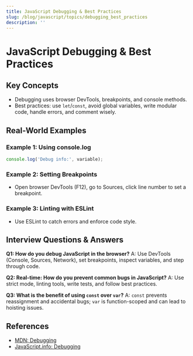 ```yaml
---
title: JavaScript Debugging & Best Practices
slug: /blog/javascript/topics/debugging_best_practices
description: ''
---
```

# JavaScript Debugging & Best Practices

## Key Concepts
- Debugging uses browser DevTools, breakpoints, and console methods.
- Best practices: use `let`/`const`, avoid global variables, write modular code, handle errors, and comment wisely.

## Real-World Examples

### Example 1: Using console.log
```javascript
console.log('Debug info:', variable);
```

### Example 2: Setting Breakpoints
- Open browser DevTools (F12), go to Sources, click line number to set a breakpoint.

### Example 3: Linting with ESLint
- Use ESLint to catch errors and enforce code style.

## Interview Questions & Answers

**Q1: How do you debug JavaScript in the browser?**
A: Use DevTools (Console, Sources, Network), set breakpoints, inspect variables, and step through code.

**Q2: Real-time: How do you prevent common bugs in JavaScript?**
A: Use strict mode, linting tools, write tests, and follow best practices.

**Q3: What is the benefit of using `const` over `var`?**
A: `const` prevents reassignment and accidental bugs; `var` is function-scoped and can lead to hoisting issues.

## References
- [MDN: Debugging](https://developer.mozilla.org/en-US/docs/Learn/JavaScript/First_steps/Debugging)
- [JavaScript.info: Debugging](https://javascript.info/debugging-chrome)
